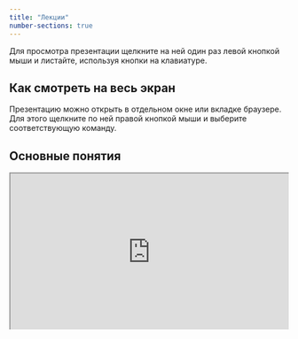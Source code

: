 ```yaml
---
title: "Лекции"
number-sections: true
---
```


Для просмотра презентации щелкните на ней один раз левой кнопкой мыши и листайте, используя кнопки на клавиатуре.

::: callout-tip
## Как смотреть на весь экран

Презентацию можно открыть в отдельном окне или вкладке браузере. Для этого щелкните по ней правой кнопкой мыши и выберите соответствующую команду.
:::

## Основные понятия

::: {style="position: relative; overflow: hidden; width: 100%; padding-top: 56.25%;"}
```{=html}
<iframe style="position: absolute; top: 0; left: 0; bottom: 0; right: 0; width: 100%; height: 100%;" src="https://tsamsonov.github.io/gis-course-slides/01_Basics.html" title="Лекция №1. Основные понятия"></iframe>
```
:::
